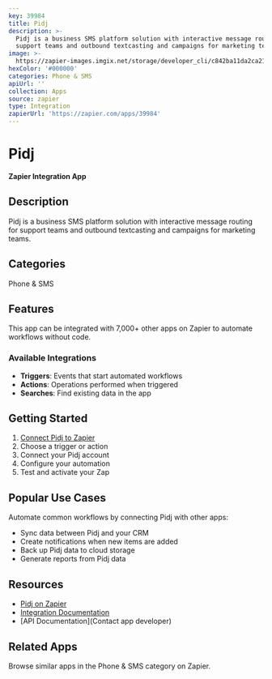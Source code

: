 ```yaml
---
key: 39984
title: Pidj
description: >-
  Pidj is a business SMS platform solution with interactive message routing for
  support teams and outbound textcasting and campaigns for marketing teams.
image: >-
  https://zapier-images.imgix.net/storage/developer_cli/c842ba11da2ca21733434b4a5f18c2d4.png?auto=format%2Ccompress&ixlib=python-3.0.0&q=50
hexColor: '#000000'
categories: Phone & SMS
apiUrl: ''
collection: Apps
source: zapier
type: Integration
zapierUrl: 'https://zapier.com/apps/39984'
---
```

# Pidj

**Zapier Integration App**

## Description

Pidj is a business SMS platform solution with interactive message routing for support teams and outbound textcasting and campaigns for marketing teams.

## Categories

Phone & SMS

## Features

This app can be integrated with 7,000+ other apps on Zapier to automate workflows without code.

### Available Integrations

- **Triggers**: Events that start automated workflows
- **Actions**: Operations performed when triggered
- **Searches**: Find existing data in the app

## Getting Started

1. [Connect Pidj to Zapier](https://zapier.com/apps/39984)
2. Choose a trigger or action
3. Connect your Pidj account
4. Configure your automation
5. Test and activate your Zap

## Popular Use Cases

Automate common workflows by connecting Pidj with other apps:

- Sync data between Pidj and your CRM
- Create notifications when new items are added
- Back up Pidj data to cloud storage
- Generate reports from Pidj data

## Resources

- [Pidj on Zapier](https://zapier.com/apps/39984)
- [Integration Documentation](https://zapier.com/apps/39984/integrations)
- [API Documentation](Contact app developer)

## Related Apps

Browse similar apps in the Phone & SMS category on Zapier.
